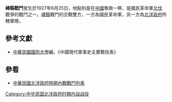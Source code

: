 {{Infobox Military Conflict|
campaign=|
image=|
caption=|
conflict=嶧縣戰鬥|
date=1927年6月25日|
place=[[中國|中國]]魯南|
result=國民革命軍持續攻擊，並借助當地[[紅槍會|紅槍會]]及土匪[[劉黑七|劉黑七]]協助，當晚攻下嶧縣，此戰鬥國民革命軍傷亡200餘人|
combatant1=[[國民革命軍|國民革命軍]]三路一縱隊、四十軍|
combatant2=魯十一師| 
commander1=[[賀耀祖|賀耀祖]]、[[谷正倫|谷正倫]] |
commander2=[[王翰明|王翰明]]、[[程國瑞|程國瑞]]|
strength1=|
strength2=|
casualties1=|
casualties2=|
}}
'''嶧縣戰鬥'''發生於1927年6月25日，地點則是在[[中國|中國]]魯南一帶，是國民革命軍[[北伐|北伐]]戰爭的戰鬥之一。[[嶧縣|嶧縣]]戰鬥的交戰雙方，一方為國民革命軍，另一方為[[北洋政府|北洋政府]]所轄軍隊。
==參考文獻==
*[[中華民國|中華民國]][[國防大學_(臺灣)|國防大學]]編，《中國現代軍事史主要戰役表》
==參看==
*[[中華民國北洋政府時期內戰戰鬥列表|中華民國北洋政府時期內戰戰鬥列表]]
[[Category:中华民国北洋政府时期内战战役|Category:中华民国北洋政府时期内战战役]]